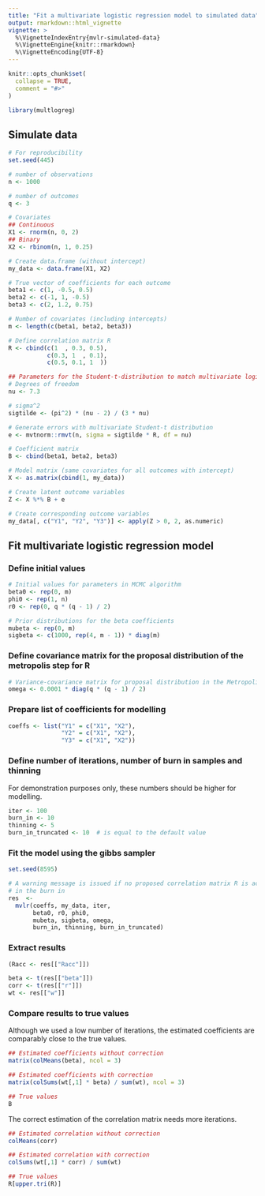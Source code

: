 ```yaml
---
title: "Fit a multivariate logistic regression model to simulated data"
output: rmarkdown::html_vignette
vignette: >
  %\VignetteIndexEntry{mvlr-simulated-data}
  %\VignetteEngine{knitr::rmarkdown}
  %\VignetteEncoding{UTF-8}
---
```


```r
knitr::opts_chunk$set(
  collapse = TRUE,
  comment = "#>"
)
```

```r
library(multlogreg)
```

## Simulate data 

```r
# For reproducibility
set.seed(445)

# number of observations
n <- 1000

# number of outcomes
q <- 3

# Covariates
## Continuous
X1 <- rnorm(n, 0, 2)
## Binary
X2 <- rbinom(n, 1, 0.25)

# Create data.frame (without intercept)
my_data <- data.frame(X1, X2)

# True vector of coefficients for each outcome
beta1 <- c(1, -0.5, 0.5)
beta2 <- c(-1, 1, -0.5)
beta3 <- c(2, 1.2, 0.75)

# Number of covariates (including intercepts)
m <- length(c(beta1, beta2, beta3))

# Define correlation matrix R
R <- cbind(c(1  , 0.3, 0.5), 
           c(0.3, 1  , 0.1),
           c(0.5, 0.1, 1  ))

## Parameters for the Student-t-distribution to match multivariate logistic
# Degrees of freedom
nu <- 7.3

# sigma^2 
sigtilde <- (pi^2) * (nu - 2) / (3 * nu)

# Generate errors with multivariate Student-t distribution
e <- mvtnorm::rmvt(n, sigma = sigtilde * R, df = nu)

# Coefficient matrix
B <- cbind(beta1, beta2, beta3)

# Model matrix (same covariates for all outcomes with intercept)
X <- as.matrix(cbind(1, my_data))

# Create latent outcome variables
Z <- X %*% B + e

# Create corresponding outcome variables
my_data[, c("Y1", "Y2", "Y3")] <- apply(Z > 0, 2, as.numeric)
```

## Fit multivariate logistic regression model 

### Define initial values 

```r
# Initial values for parameters in MCMC algorithm
beta0 <- rep(0, m)
phi0 <- rep(1, n)
r0 <- rep(0, q * (q - 1) / 2)

# Prior distributions for the beta coefficients
mubeta <- rep(0, m)
sigbeta <- c(1000, rep(4, m - 1)) * diag(m)
```

### Define covariance matrix for the proposal distribution of the metropolis step for R

```r
# Variance-covariance matrix for proposal distribution in the Metropolis step for R
omega <- 0.0001 * diag(q * (q - 1) / 2)
```

### Prepare list of coefficients for modelling

```r
coeffs <- list("Y1" = c("X1", "X2"), 
               "Y2" = c("X1", "X2"), 
               "Y3" = c("X1", "X2"))
```

### Define number of iterations, number of burn in samples and thinning
For demonstration purposes only, these numbers should be higher for modelling. 

```r
iter <- 100
burn_in <- 10
thinning <- 5
burn_in_truncated <- 10  # is equal to the default value
```

### Fit the model using the gibbs sampler

```r
set.seed(8595)

# A warning message is issued if no proposed correlation matrix R is accepted
# in the burn in 
res  <-
  mvlr(coeffs, my_data, iter, 
       beta0, r0, phi0, 
       mubeta, sigbeta, omega, 
       burn_in, thinning, burn_in_truncated)
```

### Extract results

```r
(Racc <- res[["Racc"]])

beta <- t(res[["beta"]])
corr <- t(res[["r"]])
wt <- res[["w"]]
```

### Compare results to true values
Although we used a low number of iterations, the estimated coefficients are comparably close to the true values. 

```r
## Estimated coefficients without correction
matrix(colMeans(beta), ncol = 3)

## Estimated coefficients with correction
matrix(colSums(wt[,1] * beta) / sum(wt), ncol = 3)

## True values
B
```

The correct estimation of the correlation matrix needs more iterations. 

```r
## Estimated correlation without correction
colMeans(corr)

## Estimated correlation with correction
colSums(wt[,1] * corr) / sum(wt)

## True values
R[upper.tri(R)]
```
